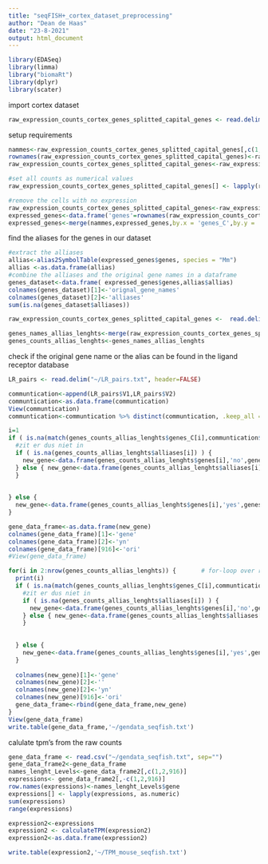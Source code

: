 ---
title: "seqFISH+_cortex_dataset_preprocessing"
author: "Dean de Haas"
date: "23-8-2021"
output: html_document
---

```{r setup, include=FALSE}
library(EDASeq)
library(limma)
library("biomaRt")
library(dplyr)
library(scater)
```

import cortex dataset

```{r cars}
raw_expression_counts_cortex_genes_splitted_capital_genes <- read.delim2("~/cortrex_counts_with_capital_names.txt")

```

setup requirements

```{r cars}
nammes<-raw_expression_counts_cortex_genes_splitted_capital_genes[,c(1,2)]
rownames(raw_expression_counts_cortex_genes_splitted_capital_genes)<-raw_expression_counts_cortex_genes_splitted_capital_genes$genes_C
raw_expression_counts_cortex_genes_splitted_capital_genes<-raw_expression_counts_cortex_genes_splitted_capital_genes[,-c(1,2)]      

#set all counts as numerical values
raw_expression_counts_cortex_genes_splitted_capital_genes[] <- lapply(raw_expression_counts_cortex_genes_splitted_capital_genes, as.numeric)

#remove the cells with no expression
raw_expression_counts_cortex_genes_splitted_capital_genes<-raw_expression_counts_cortex_genes_splitted_capital_genes[c(rowSums(raw_expression_counts_cortex_genes_splitted_capital_genes)>0),]
expressed_genes<-data.frame('genes'=rownames(raw_expression_counts_cortex_genes_splitted_capital_genes))
expressed_genes<-merge(nammes,expressed_genes,by.x = 'genes_C',by.y = 'genes')


```

find the aliases for the genes in our dataset

```{r cars}

#extract the alliases
allias<-alias2SymbolTable(expressed_genes$genes, species = "Mm")
allias <-as.data.frame(allias)
#combine the alliases and the original gene names in a dataframe
genes_dataset<-data.frame( expressed_genes$genes,allias$allias)
colnames(genes_dataset)[1]<-'orignal_gene_names'
colnames(genes_dataset)[2]<-'alliases'
sum(is.na(genes_dataset$alliases))

raw_expression_counts_cortex_genes_splitted_capital_genes <-  read.delim2("~/cortrex_counts_with_capital_names.txt")

genes_names_allias_lenghts<-merge(raw_expression_counts_cortex_genes_splitted_capital_genes,genes_dataset, by.x= 'genes',by.y='orignal_gene_names')
genes_counts_allias_lenghts<-genes_names_allias_lenghts

```

check if the original gene name or the alias can be found in the ligand receptor database

```{r cars}
LR_pairs <- read.delim("~/LR_pairs.txt", header=FALSE)

communtication<-append(LR_pairs$V1,LR_pairs$V2)
communtication<-as.data.frame(communtication)
View(communtication)
communtication<-communtication %>% distinct(communtication, .keep_all = TRUE)

i=1
if ( is.na(match(genes_counts_allias_lenghts$genes_C[i],communtication$communtication)) ) {
  #zit er dus niet in
  if ( is.na(genes_counts_allias_lenghts$alliases[i]) ) {
    new_gene<-data.frame(genes_counts_allias_lenghts$genes[i],'no',genes_counts_allias_lenghts[i,3:915],genes_counts_allias_lenghts$alliases[i])
  } else { new_gene<-data.frame(genes_counts_allias_lenghts$alliases[i],'no',genes_counts_allias_lenghts[i,3:915],genes_counts_allias_lenghts$genes[i])
  }
  
  
} else {
  new_gene<-data.frame(genes_counts_allias_lenghts$genes[i],'yes',genes_counts_allias_lenghts[i,3:915],genes_counts_allias_lenghts$alliases[i])
}

gene_data_frame<-as.data.frame(new_gene)
colnames(gene_data_frame)[1]<-'gene'
colnames(gene_data_frame)[2]<-'yn'
colnames(gene_data_frame)[916]<-'ori'
#View(gene_data_frame)

for(i in 2:nrow(genes_counts_allias_lenghts)) {       # for-loop over rows
  print(i)
  if ( is.na(match(genes_counts_allias_lenghts$genes_C[i],communtication$communtication)) ) {
    #zit er dus niet in
    if ( is.na(genes_counts_allias_lenghts$alliases[i]) ) {
      new_gene<-data.frame(genes_counts_allias_lenghts$genes[i],'no',genes_counts_allias_lenghts[i,3:915],genes_counts_allias_lenghts$alliases[i])
    } else { new_gene<-data.frame(genes_counts_allias_lenghts$alliases[i],'no',genes_counts_allias_lenghts[i,3:915],genes_counts_allias_lenghts$genes[i])
    }
    
    
  } else {
    new_gene<-data.frame(genes_counts_allias_lenghts$genes[i],'yes',genes_counts_allias_lenghts[i,3:915],genes_counts_allias_lenghts$alliases[i])
  }
  
  colnames(new_gene)[1]<-'gene'
  colnames(new_gene)[2]<-''
  colnames(new_gene)[2]<-'yn'
  colnames(new_gene)[916]<-'ori'
  gene_data_frame<-rbind(gene_data_frame,new_gene)
}
View(gene_data_frame)
write.table(gene_data_frame,'~/gendata_seqfish.txt')


```

calulate tpm's from the raw counts

```{r cars}
gene_data_frame <- read.csv("~/gendata_seqfish.txt", sep="")
gene_data_frame2<-gene_data_frame
names_lenght_Levels<-gene_data_frame2[,c(1,2,916)]
expressions<- gene_data_frame2[,-c(1,2,916)]
row.names(expressions)<-names_lenght_Levels$gene
expressions[] <- lapply(expressions, as.numeric)
sum(expressions)
range(expressions)

expression2<-expressions
expression2 <- calculateTPM(expression2)
expression2<-as.data.frame(expression2)

write.table(expression2,'~/TPM_mouse_seqfish.txt')
```
